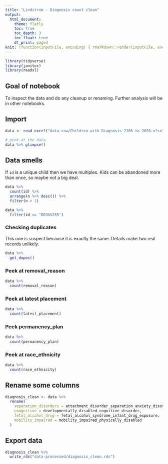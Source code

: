 ```yaml
---
title: "Lindstrom - Diagnosis count clean"
output:
  html_document:
    theme: flatly
    toc: true
    toc_depth: 3
    toc_float: true
    df_print: paged
knit: (function(inputFile, encoding) { rmarkdown::render(inputFile, encoding = encoding, output_dir = "docs") })
---
```


```r
library(tidyverse)
library(janitor)
library(readxl)
```

## Goal of notebook

To inspect the data and do any cleanup or renaming. Further analysis will be in other notebooks.

## Import

```r
data <- read_excel("data-raw/Children with Diagnosis 2106 to 2020.xlsx") %>% clean_names() %>% arrange(id, cal_yr)

# peek at the data
data %>% glimpse()
```

## Data smells

If `id` is a unique child then we have multiples. Kids can be abandoned more than once, so maybe not a big deal.

```r
data %>% 
  count(id) %>% 
  arrange(n %>% desc()) %>% 
  filter(n > 1)
```

```r
data %>% 
  filter(id == "DD3XV285")
```

### Checking duplicates

This one is suspect because it is exactly the same. Details make two real records unlikely.

```r
data %>% 
  get_dupes()
```
### Peek at removal_reason

```r
data %>% 
  count(removal_reason)
```

### Peek at latest placement

```r
data %>% 
  count(latest_placement)
```

### Peek permanency_plan

```r
data %>% 
  count(permanency_plan)
```

### Peek at race_ethnicity

```r
data %>% 
  count(race_ethnicity)
```

## Rename some columns

```r
diagnosis_clean <- data %>% 
  rename(
    separation_disorders = attachment_disorder_separation_anxiety_disorder,
    congnitive = developmentally_disabled_cognitive_disorder,
    fetal_alcohol_drug = fetal_alcohol_syndrome_infant_drug_exposure,
    mobility_impaired = mobility_impaired_physically_disabled
  )
```

## Export data

```r
diagnosis_clean %>% 
  write_rds("data-processed/diagnosis_clean.rds")
```

